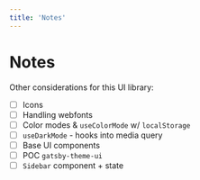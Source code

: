 ```yaml
---
title: 'Notes'
---
```




# Notes

Other considerations for this UI library:

- [ ] Icons
- [ ] Handling webfonts
- [ ] Color modes & `useColorMode` w/ `localStorage`
- [ ] `useDarkMode` - hooks into media query
- [ ] Base UI components
- [ ] POC `gatsby-theme-ui`
- [ ] `Sidebar` component + state
